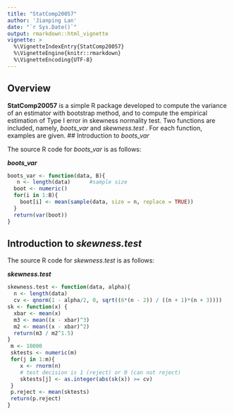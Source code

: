 ```yaml
---
title: "StatComp20057"
author: 'Jianping Lan'
date: "`r Sys.Date()`"
output: rmarkdown::html_vignette
vignette: >
  %\VignetteIndexEntry{StatComp20057}
  %\VignetteEngine{knitr::rmarkdown}
  %\VignetteEncoding{UTF-8}
---
```


## Overview

__StatComp20057__ is a simple R package developed to compute the variance of an estimator with bootstrap method, and to compute the empirical estimation of Type I error in skewness normality test. Two functions are included, namely, _boots_var_ and _skewness.test_ . For each function, examples are given.
## Introduction to _boots_var_ 

The source R code for _boots_var_ is as follows:

***boots_var***
```r
boots_var <- function(data, B){
   n <- length(data)      #sample size
  boot <- numeric()
  for(i in 1:B){
    boot[i] <- mean(sample(data, size = n, replace = TRUE))
  }
  return(var(boot))
}
```

## Introduction to _skewness.test_ 

The source R code for _skewness.test_ is as follows:

***skewness.test***
```r
skewness.test <- function(data, alpha){
  n <- length(data)
  cv <- qnorm(1 - alpha/2, 0, sqrt((6*(n - 2)) / ((n + 1)*(n + 3))))
sk <- function(x) {
  xbar <- mean(x)
  m3 <- mean((x - xbar)^3)
  m2 <- mean((x - xbar)^2)
  return(m3 / m2^1.5)
}
 m <- 10000
 sktests <- numeric(m)
 for(j in 1:m){
    x <- rnorm(n)
    # test decision is 1 (reject) or 0 (can not reject)
    sktests[j] <- as.integer(abs(sk(x)) >= cv)
 }
 p.reject <- mean(sktests)
 return(p.reject)
}
```
